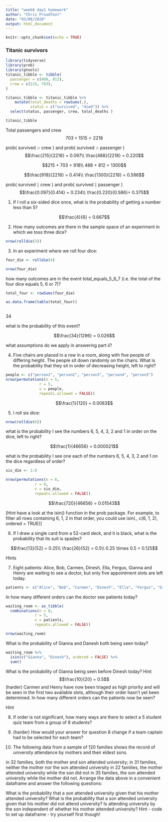 ```yaml
---
title: "week6 day1 homework"
author: "Chris Proudfoot"
date: "03/08/2020"
output: html_document
---
```


```r
knitr::opts_chunk$set(echo = TRUE)
```

### Titanic survivors

```r
library(tidyverse)
library(prob)
library(gtools)
titanic_tibble <- tibble(
  passenger = c(488, 812),
  crew = c(215, 703), 
)

titanic_tibble <- titanic_tibble %>%
    mutate(total_deaths = rowSums(.), 
           status = c("survived", "died")) %>%
  select(status, passenger, crew, total_deaths )

titanic_tibble 
```
Total passengers and crew
$$703 + 1515 = 2218$$

prob( survived ∩ crew ) and prob( survived ∩ passenger )
$$\frac{215}{2218} = 0.097\\
\frac{488}{2218} = 0.220$$

$$215 + 703 = 918\\
488 + 812 = 1300$$

$$\frac{918}{2218} = 0.414\\
\frac{1300}{2218} = 0.586$$

prob( survived ∣ crew ) and  prob( survived ∣ passenger )
$$\frac{0.097}{0.414} = 0.234\\
\frac{0.220}{0.586}= 0.375$$




1. If I roll a six-sided dice once, what is the probability of getting a number less than 5?

$$\frac{4}{6} = 0.667$$

2. How many outcomes are there in the sample space of an experiment in which we toss three dice?

```r
nrow(rolldie(3))
```


3. In an experiment where we roll four dice:

```r
four_die <- rolldie(4)

nrow(four_die)
```


how many outcomes are in the event total_equals_5_6_7 (i.e. the total of the four dice equals 5, 6 or 7)?

```r
total_four <- rowSums(four_die) 

as.data.frame(table(total_four)) 
  
```
34

what is the probability of this event?

$$\frac{34}{1296} = 0.026$$

what assumptions do we apply in answering part ii?


4. Five chairs are placed in a row in a room, along with five people of differing height. The people sit down randomly on the chairs. What is the probability that they sit in order of decreasing height, left to right?

```r
people <- c("person1", "person2", "person3", "person4", "person5")
nrow(permutations(n = 5,
               r = 5,
               v = people,
               repeats.allowed = FALSE))
```

$$\frac{1}{120} = 0.0083$$

5. I roll six dice:

```r
nrow(rolldie(6))
```

what is the probability I see the numbers 6, 5, 4, 3, 2 and 1 in order on the dice, left to right?

$$\frac{1}{46656} = 0.000021$$

what is the probability I see one each of the numbers 6, 5, 4, 3, 2 and 1 on the dice regardless of order?

```r
six_die <- 1:6

nrow(permutations(n = 6,
             r = 6,
             v = six_die,
             repeats.allowed = FALSE))
```

$$\frac{720}{46656} = 0.01543$$

[Hint have a look at the isin() function in the prob package. For example, to filter all rows containing 6, 1, 2 in that order, you could use isin(., c(6, 1, 2), ordered = TRUE)]


6. If I draw a single card from a 52-card deck, and it is black, what is the probability that its suit is spades?

$$\frac{13}{52} = 0.25\\
\frac{26}{52} = 0.5\\
0.25 \times 0.5 = 0.125$$

Hints

7. Eight patients: Alice, Bob, Carmen, Dinesh, Ella, Fergus, Gianna and Henry are waiting to see a doctor, but only five appointment slots are left today.

```r
patients <- c("Alice", "Bob", "Carmen", "Dinesh", "Ella", "Fergus", "Gianna", "Henry")
```



In how many different orders can the doctor see patients today?

```r
waiting_room <- as_tibble(
  combinations(n = 8,
             r = 5,
             v = patients,
             repeats.allowed = FALSE))

nrow(waiting_room)
```
What is the probability of Gianna and Danesh both being seen today?

```r
waiting_room %>%
  isin(c("Gianna", "Dinesh"), ordered = FALSE) %>%
  sum() 
```

What is the probability of Gianna being seen before Dinesh today?
Hint
$$\frac{10}{20} = 0.5$$
(harder) Carmen and Henry have now been triaged as high priority and will be seen in the first two available slots, although their order hasn’t yet been determined. In how many different orders can the patients now be seen?



Hint

8. If order is not significant, how many ways are there to select a 5 student quiz team from a group of 8 students?


9. (harder) How would your answer for question 8 change if a team captain had to be selected for each team?


10. The following data from a sample of 120 families shows the record of university attendance by mothers and their eldest sons.

in 32 families, both the mother and son attended university;
in 31 families, neither the mother nor the son attended university
in 22 families, the mother attended university while the son did not
in 35 families, the son attended university while the mother did not.
Arrange the data above in a convenient dataframe and answer the following questions:

What is the probability that a son attended university given that his mother attended university?
What is the probability that a son attended university given that his mother did not attend university?
Is attending university by the son independent of whether his mother attended university?
Hint - code to set up dataframe - try yourself first though!